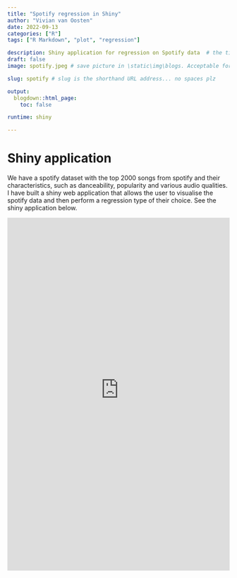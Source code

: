 ```yaml
---
title: "Spotify regression in Shiny"
author: "Vivian van Oosten"
date: 2022-09-13
categories: ["R"]
tags: ["R Markdown", "plot", "regression"]

description: Shiny application for regression on Spotify data  # the title that will show up once someone gets to this page
draft: false
image: spotify.jpeg # save picture in \static\img\blogs. Acceptable formats= jpg, jpeg, or png . Your iPhone pics wont work

slug: spotify # slug is the shorthand URL address... no spaces plz

output:
  blogdown::html_page:
    toc: false

runtime: shiny

---
```



# Shiny application 

We have a spotify dataset with the top 2000 songs from spotify and their characteristics, such as danceability, popularity and various audio qualities. I have built a shiny web application that allows the user to visualise the spotify data and then perform a regression type of their choice. See the shiny application below.


<iframe height=800 width="100%" frameborder="no" src="https://vivianvanoosten.shinyapps.io/ads_assignment_2/"> </iframe>





